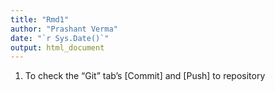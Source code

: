 ```yaml
---
title: "Rmd1"
author: "Prashant Verma"
date: "`r Sys.Date()`"
output: html_document
---
```


1) To check the "Git" tab's [Commit] and [Push] to repository
